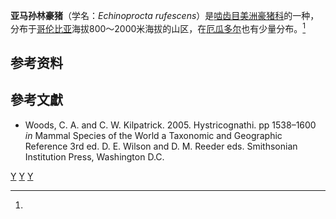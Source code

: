 {{Speciesbox 
| genus = Echinoprocta
| species = rufescens
| image =ErethizonRufescensWolf.jpg
| status = LC
| status_system = iucn3.1
| status_ref = <ref name=iucn>{{IUCN2008|assessors=Delgado, C. & Tirira, D.|year=2008|id=7010|title=Echinoprocta rufescens|downloaded=5 January 2009}}</ref>
| authority = [[约翰·爱德华·格雷|Gray]]，1865
}}
'''亚马孙林豪猪'''（学名：''Echinoprocta rufescens''）是[[啮齿目|啮齿目]][[美洲豪猪科|美洲豪猪科]]的一种，分布于[[哥伦比亚|哥伦比亚]]海拔800～2000米海拔的山区，在[[厄瓜多尔|厄瓜多尔]]也有少量分布。<ref name=iucn/>

==参考资料==
{{reflist}}

== 參考文獻 ==
*Woods, C. A. and C. W. Kilpatrick. 2005.  Hystricognathi.  pp 1538–1600 ''in'' Mammal Species of the World a Taxonomic and Geographic Reference 3rd ed. D. E. Wilson and D. M. Reeder eds. Smithsonian Institution Press, Washington D.C.
{{Taxonbar|from=Q820258}}

[[Category:IUCN红色名录无危物种|Y]]
[[Category:美洲豪猪科|Y]]
[[Category:单型的哺乳动物|Y]]


{{Mammal-stub}}